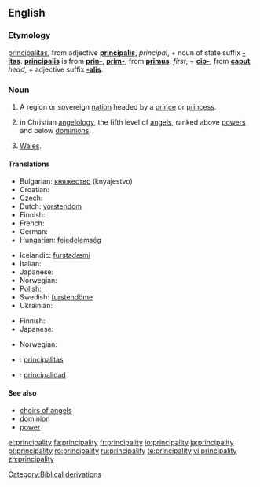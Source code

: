 ==English==

===Etymology===
{{etyl|la}} [[principalitas]], from adjective '''[[principalis]]''', ''principal'', + noun of state suffix '''[[-itas]]'''.  '''[[principalis]]''' is from '''[[prin-]]''', '''[[prim-]]''', from '''[[primus]]''', ''first'', + '''[[cip-]]''', from '''[[caput]]''', ''head'', + adjective suffix '''[[-alis]]'''.

===Noun===
{{en-noun|principalities}}

# A region or sovereign [[nation]] headed by a [[prince]] or [[princess]].
# {{religion|Biblical tradition}} in Christian [[angelology]], the fifth level of [[angel]]s, ranked above [[power]]s and below [[dominion]]s.
# {{British}} [[Wales]].

====Translations====
{{trans-top|region}}
* Bulgarian: [[княжество]] (knyajestvo)
* Croatian: {{t-|hr|kneževina|f}}
* Czech: {{t-|cs|knížectví|n}}
* Dutch: [[vorstendom]] {{n}}
* Finnish: {{t+|fi|ruhtinaskunta}}
* French: {{t+|fr|principauté|f}}
* German: {{t-|de|Fürstentum|n}}
* Hungarian: [[fejedelemség]]
{{trans-mid}}
* Icelandic: [[furstadæmi]] {{n}}
* Italian: {{t+|it|principato|m}}
* Japanese: {{t+|ja|公国|tr=kōkoku|sc=Jpan}}
* Norwegian: {{t-|no|fyrstedømme|n}}
* Polish: {{t-|pl|księstwo|n}}
* Swedish: [[furstendöme]] {{n}}
* Ukrainian: {{t|uk|kнязівство|n|tr=knjazívstvo|sc=Cyrl|xs=Ukrainian}}
{{trans-bottom}}

{{trans-top|in angelology}}
* Finnish: {{t+|fi|valta}}
* Japanese: {{t|ja|権天使|tr=ken-tenshi|sc=Jpan}}
{{trans-mid}}
* Norwegian: {{t-|no|fyrstedømme|n}}
{{trans-bottom}}

{{checktrans}}
* {{ttbc|Latin}}:  [[principalitas]] {{f}}
* {{ttbc|Spanish}}: [[principalidad]] {{f}}

====See also====
* [[choirs of angels]]
* [[dominion]]
* [[power]]

[[Category:Biblical derivations]]

[[el:principality]]
[[fa:principality]]
[[fr:principality]]
[[io:principality]]
[[ja:principality]]
[[pt:principality]]
[[ro:principality]]
[[ru:principality]]
[[te:principality]]
[[vi:principality]]
[[zh:principality]]